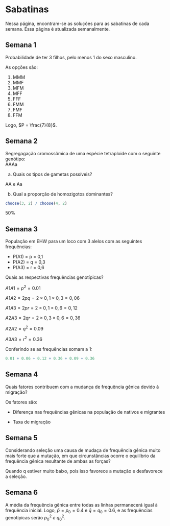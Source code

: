 # Sabatinas {.unnumbered}

Nessa página, encontram-se as soluções para as sabatinas de cada semana. Essa página é atualizada semanalmente.

## Semana 1 {.unnumbered}

Probabilidade de ter 3 filhos, pelo menos 1 do sexo masculino.

As opções são:

1. MMM
2. MMF
3. MFM
4. MFF
5. FFF
6. FMM
7. FMF
8. FFM

Logo, $P = \frac{7}{8}$.


## Semana 2 {.unnumbered}

Segregagação cromossômica de uma espécie tetraploide com o seguinte genótipo: <br /> AAAa


a) Quais os tipos de gametas possíveis?

AA e Aa

b) Qual a proporção de homozigotos dominantes?

```r
choose(3, 2) / choose(4, 2)
```

50%


## Semana 3 {.unnumbered}

População em EHW para um loco com 3 alelos com as seguintes frequências:

- P(A1) = p = 0,1
- P(A2) = q = 0,3
- P(A3) = r = 0,6

Quais as respectivas frequências genotípicas?

$A1A1 = p^2 = 0.01$

$A1A2 = 2pq = 2 \times 0,1 \times 0,3 = 0,06$

$A1A3 = 2pr = 2 \times 0,1 \times 0,6 = 0,12$

$A2A3 = 2qr = 2 \times 0,3 \times 0,6 = 0,36$

$A2A2 = q^2 = 0.09$

$A3A3 = r^2 = 0.36$


Conferindo se as frequências somam a 1:

```r
0.01 + 0.06 + 0.12 + 0.36 + 0.09 + 0.36
```

## Semana 4 {.unnumbered}

Quais fatores contribuem com a mudança de frequência gênica devido à migração?


Os fatores são: 

- Diferença nas frequências gênicas na população de nativos e migrantes

- Taxa de migração

## Semana 5 {.unnumbered}

Considerando seleção uma causa de mudaça de frequência gênica muito mais forte que a mutação, em que circunstâncias ocorre o equilíbrio da frequência gênica resultante de ambas as forças?

Quando q estiver muito baixo, pois isso favorece a mutação e desfavorece a seleção.


## Semana 6 {.unnumbered}


A média da frequência gênica entre todas as linhas permanecerá igual à frequência inicial. Logo, $\bar{p} = p_0 = 0.4$ e $\bar{q} = q_0 = 0.6$, e as frequências genotípicas serão $p_0^2\ e\ q_0^2$.
